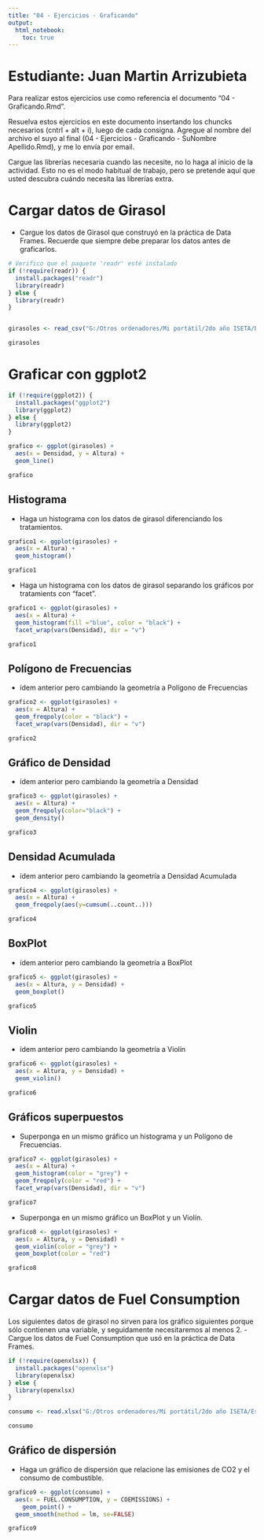 ---
title: "04 - Ejercicios - Graficando"
output: 
  html_notebook: 
    toc: true
---

# Estudiante: Juan Martin Arrizubieta

Para realizar estos ejercicios use como referencia el documento "04 - Graficando.Rmd".

Resuelva estos ejercicios en este documento insertando los chuncks necesarios (cntrl + alt + i), luego de cada consigna. Agregue al nombre del archivo el suyo al final (04 - Ejercicios - Graficando - SuNombre Apellido.Rmd), y me lo envía por email.

Cargue las librerías necesaria cuando las necesite, no lo haga al inicio de la actividad. Esto no es el modo habitual de trabajo, pero se pretende aquí que usted descubra cuándo necesita las librerías extra.

# Cargar datos de Girasol

-   Cargue los datos de Girasol que construyó en la práctica de Data Frames. Recuerde que siempre debe preparar los datos antes de graficarlos.

```{r}
# Verifico que el paquete 'readr' esté instalado
if (!require(readr)) {
  install.packages("readr")
  library(readr)
} else {
  library(readr)
}


girasoles <- read_csv("G:/Otros ordenadores/Mi portátil/2do año ISETA/Estadistica I/Projects in R/Practica/Ejercicios DataFrames/datos_girasol.csv")

girasoles


```


# Graficar con ggplot2

```{r}
if (!require(ggplot2)) {
  install.packages("ggplot2")
  library(ggplot2)
} else {
  library(ggplot2)
}

grafico <- ggplot(girasoles) +
  aes(x = Densidad, y = Altura) +
  geom_line()

grafico

```


## Histograma

-   Haga un histograma con los datos de girasol diferenciando los tratamientos.

```{r}

grafico1 <- ggplot(girasoles) +
  aes(x = Altura) +
  geom_histogram()

grafico1

```


-   Haga un histograma con los datos de girasol separando los gráficos por tratamients con "facet".

```{r}

grafico1 <- ggplot(girasoles) +
  aes(x = Altura) +
  geom_histogram(fill ="blue", color = "black") + 
  facet_wrap(vars(Densidad), dir = "v")

grafico1

```


##  Polígono de Frecuencias

-   ídem anterior pero cambiando la geometría a Polígono de Frecuencias

```{r}

grafico2 <- ggplot(girasoles) +
  aes(x = Altura) +
  geom_freqpoly(color = "black") + 
  facet_wrap(vars(Densidad), dir = "v")

grafico2

```


## Gráfico de Densidad

-   ídem anterior pero cambiando la geometría a Densidad

```{r}

grafico3 <- ggplot(girasoles) +
  aes(x = Altura) +
  geom_freqpoly(color="black") + 
  geom_density()

grafico3

```


## Densidad Acumulada

-   ídem anterior pero cambiando la geometría a Densidad Acumulada

```{r}

grafico4 <- ggplot(girasoles) +
  aes(x = Altura) +
  geom_freqpoly(aes(y=cumsum(..count..)))

grafico4

```


## BoxPlot

-   ídem anterior pero cambiando la geometría a BoxPlot

```{r}

grafico5 <- ggplot(girasoles) +
  aes(x = Altura, y = Densidad) +
  geom_boxplot()

grafico5

```


## Violin

-   ídem anterior pero cambiando la geometría a Violín

```{r}

grafico6 <- ggplot(girasoles) +
  aes(x = Altura, y = Densidad) +
  geom_violin()

grafico6

```


## Gráficos superpuestos

-   Superponga en un mismo gráfico un histograma y un Polígono de Frecuencias.

```{r}

grafico7 <- ggplot(girasoles) +
  aes(x = Altura) +
  geom_histogram(color = "grey") +
  geom_freqpoly(color = "red") +
  facet_wrap(vars(Densidad), dir = "v")

grafico7

```


-   Superponga en un mismo gráfico un BoxPlot y un Violín.

```{r}

grafico8 <- ggplot(girasoles) +
  aes(x = Altura, y = Densidad) +
  geom_violin(color = "grey") +
  geom_boxplot(color = "red")

grafico8

```


# Cargar datos de Fuel Consumption

Los siguientes datos de girasol no sirven para los gráfico siguientes porque sólo contienen una variable, y seguidamente necesitaremos al menos 2.
-   Cargue los datos de Fuel Consumption que usó en la práctica de Data Frames.

```{r}

if (!require(openxlsx)) {
  install.packages("openxlsx")
  library(openxlsx)
} else {
  library(openxlsx)
}

consumo <- read.xlsx("G:/Otros ordenadores/Mi portátil/2do año ISETA/Estadistica I/FuelConsumption.xlsx")

consumo

```


## Gráfico de dispersión

-   Haga un gráfico de dispersión que relacione las emisiones de CO2 y el consumo de combustible.


```{r}

grafico9 <- ggplot(consumo) +
  aes(x = FUEL.CONSUMPTION, y = COEMISSIONS) +
    geom_point() +
  geom_smooth(method = lm, se=FALSE)

grafico9

```


